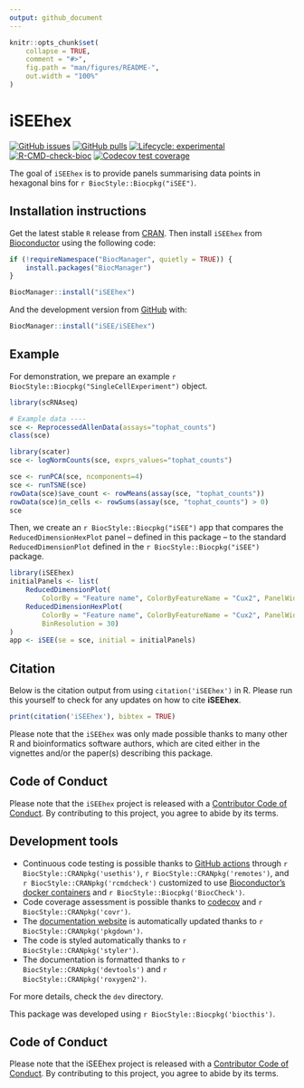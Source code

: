 ```yaml
---
output: github_document
---
```


<!-- README.md is generated from README.Rmd. Please edit that file -->

```r
knitr::opts_chunk$set(
    collapse = TRUE,
    comment = "#>",
    fig.path = "man/figures/README-",
    out.width = "100%"
)
```

# iSEEhex

<!-- badges: start -->
[![GitHub issues](https://img.shields.io/github/issues/iSEE/iSEEhex)](https://github.com/iSEE/iSEEhex/issues)
[![GitHub pulls](https://img.shields.io/github/issues-pr/iSEE/iSEEhex)](https://github.com/iSEE/iSEEhex/pulls)
[![Lifecycle: experimental](https://img.shields.io/badge/lifecycle-experimental-orange.svg)](https://lifecycle.r-lib.org/articles/stages.html#experimental)
[![R-CMD-check-bioc](https://github.com/iSEE/iSEEhex/workflows/R-CMD-check-bioc/badge.svg)](https://github.com/iSEE/iSEEhex/actions)
[![Codecov test coverage](https://codecov.io/gh/iSEE/iSEEhex/branch/main/graph/badge.svg)](https://app.codecov.io/gh/iSEE/iSEEhex?branch=main)
<!-- badges: end -->

The goal of `iSEEhex` is to provide panels summarising data points in hexagonal
bins for `r BiocStyle::Biocpkg("iSEE")`.

## Installation instructions

Get the latest stable `R` release from [CRAN](http://cran.r-project.org/). Then install `iSEEhex` from [Bioconductor](http://bioconductor.org/) using the following code:

```r
if (!requireNamespace("BiocManager", quietly = TRUE)) {
    install.packages("BiocManager")
}

BiocManager::install("iSEEhex")
```

And the development version from [GitHub](https://github.com/iSEE/iSEEhex) with:

```r
BiocManager::install("iSEE/iSEEhex")
```

## Example

For demonstration, we prepare an example `r BiocStyle::Biocpkg("SingleCellExperiment")` object.

```r
library(scRNAseq)

# Example data ----
sce <- ReprocessedAllenData(assays="tophat_counts")
class(sce)

library(scater)
sce <- logNormCounts(sce, exprs_values="tophat_counts")

sce <- runPCA(sce, ncomponents=4)
sce <- runTSNE(sce)
rowData(sce)$ave_count <- rowMeans(assay(sce, "tophat_counts"))
rowData(sce)$n_cells <- rowSums(assay(sce, "tophat_counts") > 0)
sce
```

Then, we create an `r BiocStyle::Biocpkg("iSEE")` app that compares the
`ReducedDimensionHexPlot` panel -- defined in this package -- to the
standard `ReducedDimensionPlot` defined in the `r BiocStyle::Biocpkg("iSEE")`
package.

```r
library(iSEEhex)
initialPanels <- list(
    ReducedDimensionPlot(
        ColorBy = "Feature name", ColorByFeatureName = "Cux2", PanelWidth = 6L),
    ReducedDimensionHexPlot(
        ColorBy = "Feature name", ColorByFeatureName = "Cux2", PanelWidth = 6L,
        BinResolution = 30)
)
app <- iSEE(se = sce, initial = initialPanels)
```

## Citation

Below is the citation output from using `citation('iSEEhex')` in R. Please
run this yourself to check for any updates on how to cite __iSEEhex__.

```r
print(citation('iSEEhex'), bibtex = TRUE)
```

Please note that the `iSEEhex` was only made possible thanks to many other R and bioinformatics software authors, which are cited either in the vignettes and/or the paper(s) describing this package.

## Code of Conduct

Please note that the `iSEEhex` project is released with a [Contributor Code of Conduct](http://bioconductor.org/about/code-of-conduct/). By contributing to this project, you agree to abide by its terms.

## Development tools

* Continuous code testing is possible thanks to [GitHub actions](https://www.tidyverse.org/blog/2020/04/usethis-1-6-0/)  through `r BiocStyle::CRANpkg('usethis')`, `r BiocStyle::CRANpkg('remotes')`, and `r BiocStyle::CRANpkg('rcmdcheck')` customized to use [Bioconductor's docker containers](https://www.bioconductor.org/help/docker/) and `r BiocStyle::Biocpkg('BiocCheck')`.
* Code coverage assessment is possible thanks to [codecov](https://codecov.io/gh) and `r BiocStyle::CRANpkg('covr')`.
* The [documentation website](http://iSEE.github.io/iSEEhex) is automatically updated thanks to `r BiocStyle::CRANpkg('pkgdown')`.
* The code is styled automatically thanks to `r BiocStyle::CRANpkg('styler')`.
* The documentation is formatted thanks to `r BiocStyle::CRANpkg('devtools')` and `r BiocStyle::CRANpkg('roxygen2')`.

For more details, check the `dev` directory.

This package was developed using `r BiocStyle::Biocpkg('biocthis')`.

## Code of Conduct

Please note that the iSEEhex project is released with a [Contributor Code of Conduct](http://bioconductor.org/about/code-of-conduct/). By contributing to this project, you agree to abide by its terms.
